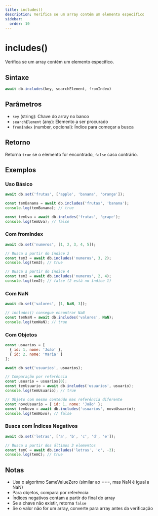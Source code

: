 ```yaml
---
title: includes()
description: Verifica se um array contém um elemento específico
sidebar:
  order: 10
---
```


# includes()

Verifica se um array contém um elemento específico.

## Sintaxe

```javascript
await db.includes(key, searchElement, fromIndex)
```

## Parâmetros

- `key` (string): Chave do array no banco
- `searchElement` (any): Elemento a ser procurado
- `fromIndex` (number, opcional): Índice para começar a busca

## Retorno

Retorna `true` se o elemento for encontrado, `false` caso contrário.

## Exemplos

### Uso Básico

```javascript
await db.set('frutas', ['apple', 'banana', 'orange']);

const temBanana = await db.includes('frutas', 'banana');
console.log(temBanana); // true

const temUva = await db.includes('frutas', 'grape');
console.log(temUva); // false
```

### Com fromIndex

```javascript
await db.set('numeros', [1, 2, 3, 4, 5]);

// Busca a partir do índice 2
const tem3 = await db.includes('numeros', 3, 2);
console.log(tem3); // true

// Busca a partir do índice 4
const tem2 = await db.includes('numeros', 2, 4);
console.log(tem2); // false (2 está no índice 1)
```

### Com NaN

```javascript
await db.set('valores', [1, NaN, 3]);

// includes() consegue encontrar NaN
const temNaN = await db.includes('valores', NaN);
console.log(temNaN); // true
```

### Com Objetos

```javascript
const usuarios = [
  { id: 1, nome: 'João' },
  { id: 2, nome: 'Maria' }
];

await db.set('usuarios', usuarios);

// Comparação por referência
const usuario = usuarios[0];
const temUsuario = await db.includes('usuarios', usuario);
console.log(temUsuario); // true

// Objeto com mesmo conteúdo mas referência diferente
const novoUsuario = { id: 1, nome: 'João' };
const temNovo = await db.includes('usuarios', novoUsuario);
console.log(temNovo); // false
```

### Busca com Índices Negativos

```javascript
await db.set('letras', ['a', 'b', 'c', 'd', 'e']);

// Busca a partir dos últimos 3 elementos
const temC = await db.includes('letras', 'c', -3);
console.log(temC); // true
```

## Notas

- Usa o algoritmo SameValueZero (similar ao ===, mas NaN é igual a NaN)
- Para objetos, compara por referência
- Índices negativos contam a partir do final do array
- Se a chave não existir, retorna `false`
- Se o valor não for um array, converte para array antes da verificação